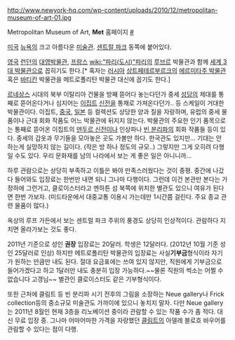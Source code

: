 http://www.newyork-hq.com/wp-content/uploads/2010/12/metropolitan-museum-of-art-01.jpg

Metropolitan Museum of Art, '''Met'''
홈페이지 [http://www.metmuseum.org/ #]

[[미국]] [[뉴욕]]의 크고 아름다운 [[미술관]]. [[센트럴 파크]] 동쪽에 붙어있다.

[[영국]] [[런던]]의 [[대영박물관]], [[프랑스]] [[wiki:"파리(도시)"파리]]의 [[루브르]] 박물관과 함께 [[세계 3대 박물관]]으로 꼽히기도 한다.[* 혹자는 [[러시아]] [[상트페테르부르크]]의 [[에르미타주 박물관]] 혹은 [[바티칸]] 박물관을 메트로폴리탄 박물관 대신에 꼽기도 한다.]

[[르네상스]] 시대의 북부 이탈리아 건물을 방째 뜯어다 놓는다던가 중세 [[성당]]의 제대를 통째로 뜯어온다거나 심지어는 [[이집트]] [[신전]]을 통채로 가져온다던가.. 등 스케일이 거대한 박물관이다. 이집트, [[중국]], [[일본]] 등 컬렉션도 상당한 양과 질을 자랑하며, 유럽의 중세 물품이나 근대 회화 작품도 어느 박물관에 뒤지지 않는다. 박물관의 주요한 인기 품목으로는 통째로 뜯어온 이집트의 [[덴두르 신전]]이나 인상파나 [[빈 분리파]]의 회화 작품들 등이 있다. 중세의 갑옷과 무기들을 모아놓은 곳도 가볼만 하다. 한국관도 있지만... 기대는 안 하는게 실망하지 않는 길이다. (작은 방 하나 정도의 규모..) 그렇지만 그게 오히려 다행일 수도 있다. 우리 문화재를 남의 나라에서 보는 게 좋은 일은 아니니까...

하루 관람으로는 상당히 부족하고 이틀은 봐야 만족스러웠다는 것이 중평. 중간에 나갔다 들어와도 입장료는 한번만 내면 되니 그나마 다행이다. 그런데 이건 본관만 본다는 가정하에 그런거고, 클로이스터라고 멘하튼 섬 북쪽에 위치한 별관도 있으니 여유가 된다면 한번 가보자. (미드타운에서 대중교통 이용시 가는데만 1시간쯤 걸린다. 주요 종교 관련 물품이 많다.)

옥상의 루프 가든에서 보는 센트럴 파크 주위의 풍경도 상당히 인상적이다. 관람하다 지치면 올라가보는 것도 좋다.

2011년 기준으로 성인  '''권장''' 입장료는 20달러. 학생은 12달러다. (2012년 10월 기준 성인 25달러로 인상) 하지만 메트로폴리탄 박물관의 입장료는 사실'''기부금'''형식이라 자기가 원하는 만큼만 내도 된다. 절대 요금표에는 쓰여 있지 않지만, 직원에게 기부금으로 들어가겠다고 하고 1달러만 내도 충분히 입장 가능하다.~~물론 직원의 썩소는 어쩔 수 없습니다 고갱님~~ 별관인 클로이스터도 같은 기부형식이다.

또한 근처에 클림트 등 빈 분리파 시기 전후의 그림을 소장하는 Neue gallery나 Frick collection등의 중소규모 미술관도 가까이에 있으니 놓치지 말자. 다만 Neue gallery는 2011년 8월인 현재 3층을 리노베이션 중이라 관람할 수 있는 작품 수가 좀 적다. 대신 무료 입장 중. 그나마 어마어마한 가격을 자랑했던 [[클림트]]의 아델레 블로흐 바우어를 관람할 수 있다는 점이 다행.

